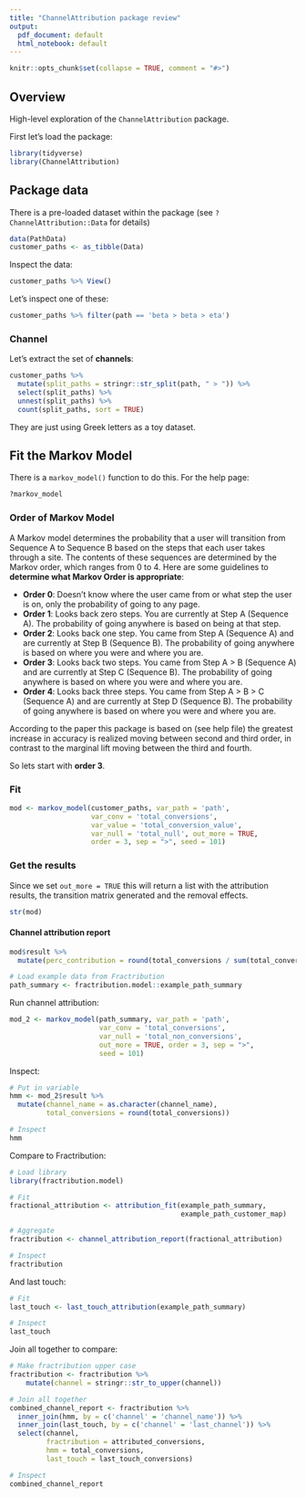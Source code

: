 ```yaml
---
title: "ChannelAttribution package review"
output:
  pdf_document: default
  html_notebook: default
---
```


```r
knitr::opts_chunk$set(collapse = TRUE, comment = "#>")
```

## Overview

High-level exploration of the `ChannelAttribution` package.

First let's load the package:
```r
library(tidyverse)
library(ChannelAttribution)
```

## Package data

There is a pre-loaded dataset within the package (see
`?ChannelAttribution::Data` for details)

```r
data(PathData)
customer_paths <- as_tibble(Data)
```

Inspect the data:
```r
customer_paths %>% View()
```

Let's inspect one of these:

```r
customer_paths %>% filter(path == 'beta > beta > eta')
```

### Channel

Let's extract the set of **channels**:
```r
customer_paths %>%
  mutate(split_paths = stringr::str_split(path, " > ")) %>%
  select(split_paths) %>%
  unnest(split_paths) %>%
  count(split_paths, sort = TRUE)
```

They are just using Greek letters as a toy dataset.

## Fit the Markov Model

There is a `markov_model()` function to do this. For the help page:

```r
?markov_model
```


### Order of Markov Model

A Markov model determines the probability that a user will transition from
Sequence A to Sequence B based on the steps that each user takes through a site.
The contents of these sequences are determined by the Markov order, which ranges
from 0 to 4. Here are some guidelines to **determine what Markov Order is appropriate**:

* **Order 0**: Doesn’t know where the user came from or what step the user is on, only the probability of going to any page.
* **Order 1**: Looks back zero steps. You are currently at Step A (Sequence A). The probability of going anywhere is based on being at that step.
* **Order 2**: Looks back one step. You came from Step A (Sequence A) and are currently at Step B (Sequence B). The probability of going anywhere is based on where you were and where you are.
* **Order 3**: Looks back two steps. You came from Step A > B (Sequence A) and are currently at Step C (Sequence B). The probability of going anywhere is based on where you were and where you are.
* **Order 4**: Looks back three steps. You came from Step A > B > C (Sequence A) and are currently at Step D (Sequence B). The probability of going anywhere is based on where you were and where you are.

According to the paper this package is based on (see help file) the greatest increase in accuracy is realized moving between second and third order, in contrast to the marginal lift moving between the third and fourth.

So lets start with **order 3**.

### Fit

```r
mod <- markov_model(customer_paths, var_path = 'path', 
                    var_conv = 'total_conversions',
                    var_value = 'total_conversion_value',
                    var_null = 'total_null', out_more = TRUE,
                    order = 3, sep = ">", seed = 101)
```

### Get the results

Since we set `out_more = TRUE` this will return a list with the attribution results,
the transition matrix generated and the removal effects.

```r
str(mod)
```

#### Channel attribution report

```r
mod$result %>% 
  mutate(perc_contribution = round(total_conversions / sum(total_conversions), 2))
```

```r
# Load example data from Fractribution
path_summary <- fractribution.model::example_path_summary
```

Run channel attribution:

```r
mod_2 <- markov_model(path_summary, var_path = 'path', 
                      var_conv = 'total_conversions',
                      var_null = 'total_non_conversions',
                      out_more = TRUE, order = 3, sep = ">",
                      seed = 101)
```

Inspect:

```r
# Put in variable
hmm <- mod_2$result %>% 
  mutate(channel_name = as.character(channel_name),
         total_conversions = round(total_conversions))

# Inspect
hmm
```

Compare to Fractribution:

```r
# Load library
library(fractribution.model)

# Fit
fractional_attribution <- attribution_fit(example_path_summary,
                                          example_path_customer_map)

# Aggregate
fractribution <- channel_attribution_report(fractional_attribution)

# Inspect
fractribution
```

And last touch:

```r
# Fit
last_touch <- last_touch_attribution(example_path_summary)

# Inspect
last_touch
```

Join all together to compare:

```r
# Make fractribution upper case
fractribution <- fractribution %>% 
    mutate(channel = stringr::str_to_upper(channel))

# Join all together
combined_channel_report <- fractribution %>% 
  inner_join(hmm, by = c('channel' = 'channel_name')) %>% 
  inner_join(last_touch, by = c('channel' = 'last_channel')) %>% 
  select(channel,
         fractribution = attributed_conversions,
         hmm = total_conversions,
         last_touch = last_touch_conversions)

# Inspect
combined_channel_report
```


